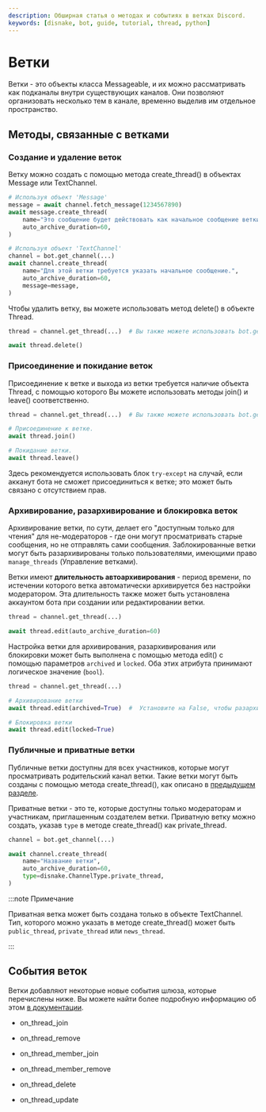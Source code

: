 ```yaml
---
description: Обширная статья о методах и событиях в ветках Discord.
keywords: [disnake, bot, guide, tutorial, thread, python]
---
```


# Ветки

Ветки - это объекты класса <DocsLink reference="disnake.abc.Messageable">Messageable</DocsLink>, и их можно
рассматривать как подканалы внутри существующих каналов. Они позволяют организовать несколько тем в канале, временно
выделив им отдельное пространство.

## Методы, связанные с ветками

### Создание и удаление веток

Ветку можно создать с помощью метода <DocsLink reference="disnake.TextChannel.create_thread">create_thread()</DocsLink>
в объектах <DocsLink reference="disnake.Message">Message</DocsLink>
или <DocsLink reference="disnake.TextChannel">TextChannel</DocsLink>.

```python title="threads.py"
# Используя объект 'Message'
message = await channel.fetch_message(1234567890)
await message.create_thread(
    name="Это сообщение будет действовать как начальное сообщение ветки.",
    auto_archive_duration=60,
)

# Используя объект 'TextChannel'
channel = bot.get_channel(...)
await channel.create_thread(
    name="Для этой ветки требуется указать начальное сообщение.",
    auto_archive_duration=60,
    message=message,
)
```

Чтобы удалить ветку, вы можете использовать метод <DocsLink reference="disnake.Thread.delete">delete()</DocsLink> в
объекте <DocsLink reference="disnake.Thread">Thread</DocsLink>.

```python title="threads.py"
thread = channel.get_thread(...)  # Вы также можете использовать bot.get_channel(...)

await thread.delete()
```

### Присоединение и покидание веток

Присоединение к ветке и выхода из ветки требуется наличие объекта <DocsLink reference="disnake.Thread">Thread</DocsLink>,
с помощью которого Вы можете использовать методы <DocsLink reference="disnake.Thread.join">join()</DocsLink> и <DocsLink reference="disnake.Thread.leave">leave()</DocsLink> соответственно.

```python title="threads.py"
thread = channel.get_thread(...)  # Вы также можете использовать bot.get_channel(...)

# Присоединение к ветке.
await thread.join()

# Покидание ветки.
await thread.leave()
```

Здесь рекомендуется использовать блок `try-except` на случай, если акканут бота не сможет присоединиться к ветке; это
может быть связано с отсутствием прав.

### Архивирование, разархивирование и блокировка веток

Архивирование ветки, по сути, делает его "доступным только для чтения" для не-модераторов - где они могут
просматривать старые сообщения, но не отправлять сами сообщения. Заблокированные ветки могут быть разархивированы
только пользователями, имеющими право `manage_threads` (Управление ветками).

Ветки имеют **длительность автоархивирования** - период времени, по истечении которого ветка автоматически архивируется
без настройки модератором. Эта длительность также может быть установлена аккаунтом бота при создании или редактировании
ветки.

```python title="threads.py"
thread = channel.get_thread(...)

await thread.edit(auto_archive_duration=60)
```

Настройка ветки для архивирования, разархивирования или блокировки может быть выполнена с помощью
метода <DocsLink reference="disnake.Thread.edit">edit()</DocsLink> с помощью параметров `archived` и `locked`. Оба этих
атрибута принимают логическое значение (`bool`).

```python title="threads.py"
thread = channel.get_thread(...)

# Архивирование ветки
await thread.edit(archived=True)  #  Установите на False, чтобы разархивировать ветку

# Блокировка ветки
await thread.edit(locked=True)
```

### Публичные и приватные ветки

Публичные ветки доступны для всех участников, которые могут просматривать родительский канал ветки. Такие ветки могут
быть созданы с помощью метода <DocsLink reference="disnake.TextChannel.create_thread">create_thread()</DocsLink>, как
описано в [предыдущем разделе](#создание-и-удаление-веток).

Приватные ветки - это те, которые доступны только модераторам и участникам, приглашенным создателем ветки. Приватную
ветку можно создать, указав `type` в методе <DocsLink reference="disnake.TextChannel">create_thread()</DocsLink>
как <DocsLink reference="disnake.ChannelType.private_thread">private_thread</DocsLink>.

```python title="threads.py" {6}
channel = bot.get_channel(...)

await channel.create_thread(
    name="Название ветки",
    auto_archive_duration=60,
    type=disnake.ChannelType.private_thread,
)
```

:::note Примечание

Приватная ветка может быть создана только в объекте <DocsLink reference="disnake.TextChannel">TextChannel</DocsLink>. Тип,
которого можно указать в методе <DocsLink reference="disnake.TextChannel.create_thread">create_thread()</DocsLink>
может быть `public_thread`, `private_thread` или `news_thread`.

:::

## События веток

Ветки добавляют некоторые новые события шлюза, которые перечислены ниже. Вы можете найти более подробную информацию об
этом [в документации](https://docs.disnake.dev/en/latest/api.html#disnake.on_thread_join).

-   <DocsLink reference="disnake.on_thread_join">on_thread_join</DocsLink>

-   <DocsLink reference="disnake.on_thread_remove">on_thread_remove</DocsLink>

-   <DocsLink reference="disnake.on_thread_member_join">on_thread_member_join</DocsLink>

-   <DocsLink reference="disnake.on_thread_member_remove">on_thread_member_remove</DocsLink>

-   <DocsLink reference="disnake.on_thread_delete">on_thread_delete</DocsLink>

-   <DocsLink reference="disnake.on_thread_update">on_thread_update</DocsLink>
